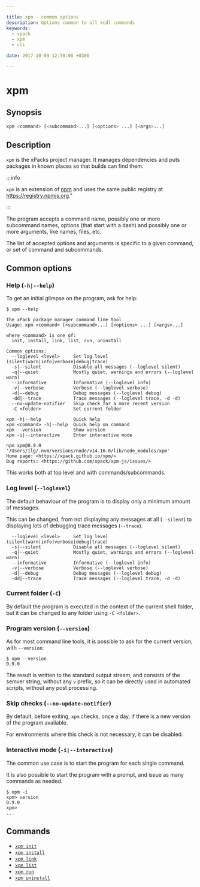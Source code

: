 ```yaml
---

title: xpm - common options
description: Options common to all xcdl commands
keywords:
  - xpack
  - xpm
  - cli

date: 2017-10-09 12:50:00 +0300

---
```


# xpm

## Synopsis

```sh
xpm <command> [<subcommand>...] [<options> ...] [<args>...]
```

## Description

`xpm` is the xPacks project manager. It manages dependencies
and puts packages in known places so that builds can find them.

:::info

`xpm` is an extension of
[npm](https://docs.npmjs.com/cli/npm.html) and
uses the same public registry at https://registry.npmjs.org."

:::

The program accepts a command name, possibly one or more subcommand
names, options (that start with a dash) and possibly one or more
arguments, like names, files, etc.

The list of accepted options and arguments is specific to a given
command, or set of command and subcommands.

## Common options

### Help (`-h|--help`)

To get an initial glimpse on the program, ask for help:

```console
$ xpm --help

The xPack package manager command line tool
Usage: xpm <command> [<subcommand>...] [<options> ...] [<args>...]

where <command> is one of:
  init, install, link, list, run, uninstall

Common options:
  --loglevel <level>     Set log level (silent|warn|info|verbose|debug|trace)
  -s|--silent            Disable all messages (--loglevel silent)
  -q|--quiet             Mostly quiet, warnings and errors (--loglevel warn)
  --informative          Informative (--loglevel info)
  -v|--verbose           Verbose (--loglevel verbose)
  -d|--debug             Debug messages (--loglevel debug)
  -dd|--trace            Trace messages (--loglevel trace, -d -d)
  --no-update-notifier   Skip check for a more recent version
  -C <folder>            Set current folder

xpm -h|--help            Quick help
xpm <command> -h|--help  Quick help on command
xpm --version            Show version
xpm -i|--interactive     Enter interactive mode

npm xpm@0.9.0 '/Users/ilg/.nvm/versions/node/v14.16.0/lib/node_modules/xpm'
Home page: <https://xpack.github.io/xpm/>
Bug reports: <https://github.com/xpack/xpm-js/issues/>
```

This works both at top level and with commands/subcommands.

### Log level (`--loglevel`)

The default behaviour of the program is to display only a minimum
amount of messages.

This can be changed, from not displaying any messages at all (`--silent`)
to displaying lots of debugging trace messages (`--trace`).

```console
  --loglevel <level>     Set log level (silent|warn|info|verbose|debug|trace)
  -s|--silent            Disable all messages (--loglevel silent)
  -q|--quiet             Mostly quiet, warnings and errors (--loglevel warn)
  --informative          Informative (--loglevel info)
  -v|--verbose           Verbose (--loglevel verbose)
  -d|--debug             Debug messages (--loglevel debug)
  -dd|--trace            Trace messages (--loglevel trace, -d -d)
```

### Current folder (`-C`)

By default the program is executed in the context of the current shell
folder, but it can be changed to any folder using `-C <folder>`.

### Program version (`--version`)

As for most command line tools, it is possible to ask for the current
version, with `--version`:

```console
$ xpm --version
0.9.0
```

The result is written to the standard output stream, and consists of the
semver string, without any `v` prefix, so it can be directly used in
automated scripts, without any post processing.

### Skip checks (`--no-update-notifier`)

By default, before exiting, `xpm` checks, once a day, if there is a
new version of the program available.

For environments where this check is not necessary, it can be disabled.

### Interactive mode (`-i|--interactive`)

The common use case is to start the program for each single command.

It is also possible to start the program with a prompt, and issue as many
commands as needed.

```console
$ xpm -i
xpm> version
0.9.0
xpm>
...
```

## Commands

- [`xpm init`](./init/)
- [`xpm install`](./install/)
- [`xpm link`](./link/)
- [`xpm list`](./list/)
- [`xpm run`](./run/)
- [`xpm uninstall`](./uninstall/)
